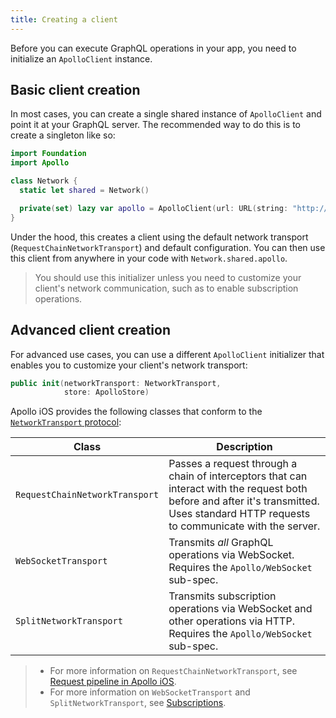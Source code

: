 ```yaml
---
title: Creating a client
---
```


Before you can execute GraphQL operations in your app, you need to initialize an `ApolloClient` instance.

## Basic client creation

In most cases, you can create a single shared instance of `ApolloClient` and point it at your GraphQL server. The recommended way to do this is to create a singleton like so:

```swift
import Foundation
import Apollo

class Network {
  static let shared = Network()

  private(set) lazy var apollo = ApolloClient(url: URL(string: "http://localhost:4000/graphql")!)
}
```

Under the hood, this creates a client using the default network transport (`RequestChainNetworkTransport`) and default configuration. You can then use this client from anywhere in your code with `Network.shared.apollo`.

> You should use this initializer unless you need to customize your client's network communication, such as to enable subscription operations.

## Advanced client creation

For advanced use cases, you can use a different `ApolloClient` initializer that enables you to customize your client's network transport:

```swift
public init(networkTransport: NetworkTransport,
            store: ApolloStore)
```

Apollo iOS provides the following classes that conform to the [`NetworkTransport` protocol](https://github.com/apollographql/apollo-ios/blob/main/Sources/Apollo/NetworkTransport.swift):

| Class | Description |
|-------|-------------|
| `RequestChainNetworkTransport` | Passes a request through a chain of interceptors that can interact with the request both before and after it's transmitted. Uses standard HTTP requests to communicate with the server. |
| `WebSocketTransport` | Transmits _all_ GraphQL operations via WebSocket. Requires the `Apollo/WebSocket` sub-spec. |
| `SplitNetworkTransport` | Transmits subscription operations via WebSocket and other operations via HTTP. Requires the `Apollo/WebSocket` sub-spec. |

> * For more information on `RequestChainNetworkTransport`, see [Request pipeline in Apollo iOS](/request-pipeline/).
> * For more information on `WebSocketTransport` and `SplitNetworkTransport`, see [Subscriptions](/subscriptions/).
